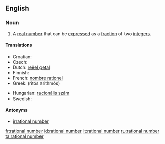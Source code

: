==English==

===Noun===
{{en-noun|sg=[[rational]] [[number]]}}

# {{mathematics}} A [[real number]] that can be [[express]]ed as a [[fraction]] of two [[integer]]s.

====Translations====
{{top}}
* Croatian: {{t-|hr|racionalni broj|m}}
* Czech: {{t-|cs|racionální číslo|n}}
* Dutch: [[reëel getal]] {{n}}
* Finnish: {{t+|fi|rationaaliluku}}
* French: [[nombre rationel]] {{m}}
* Greek: {{t|el|ρητός αριθμός|m|sc=Grek}} (ritós arithmós)
{{mid}}
* Hungarian: [[racionális szám]]
* Swedish: {{t+|sv|rationellt tal}}
{{bottom}}

====Antonyms====
*[[irrational number]]

[[fr:rational number]]
[[id:rational number]]
[[lt:rational number]]
[[ru:rational number]]
[[ta:rational number]]